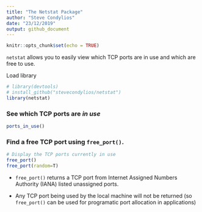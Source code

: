 ```yaml
---
title: "The Netstat Package"
author: "Steve Condylios"
date: "23/12/2019"
output: github_document
---
```


```r
knitr::opts_chunk$set(echo = TRUE)
```


`netstat` allows you to easily view which TCP ports are in use and which are free to use. 

Load library

```r
# library(devtools)
# install_github("stevecondylios/netstat")
library(netstat)
```

### See which TCP ports are *in use*

```r
ports_in_use()
```

### Find a free TCP port using `free_port()`.


```r
# Display the TCP ports currently in use
free_port()
free_port(random=T)
```

* `free_port()` returns a TCP port from Internet Assigned Numbers Authority (IANA) listed 
unassigned ports. 

* Any TCP port being used by the local machine will not be returned (so 
`free_port()` can be used for programatic port allocation in applications)



